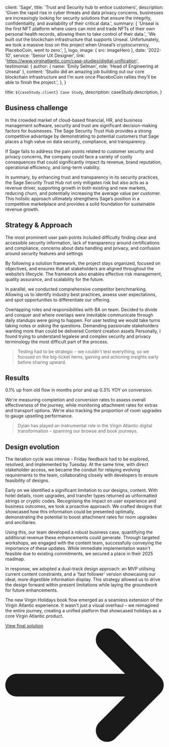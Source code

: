 
  client: 'Sage',
  title: 'Trust and Security hub to entice customers',
  description:
    'Given the rapid rise in cyber threats and data privacy concerns, businesses are increasingly looking for security solutions that ensure the integrity, confidentiality, and availability of their critical data.',
  summary: [
    'Unseal is the first NFT platform where users can mint and trade NFTs of their own personal health records, allowing them to take control of their data.',
    'We built out the blockchain infrastructure that supports Unseal. Unfortunately, we took a massive loss on this project when Unseal’s cryptocurrency, PlaceboCoin, went to zero.',
  ],
  logo,
  image: { src: imageHero },
  date: '2022-10',
  service: 'Senior UX Designer',
  link: 'https://www.virginatlantic.com/case-studies/digital-unification',
  testimonial: {
    author: { name: 'Emily Selman', role: 'Head of Engineering at Unseal' },
    content:
      'Studio did an amazing job building out our core blockchain infrastructure and I’m sure once PlaceboCoin rallies they’ll be able to finish the project.',
  },
}

  title: `${caseStudy.client} Case Study`,
  description: caseStudy.description,
}

## Business challenge

In the crowded market of cloud-based financial, HR, and business management software, security and trust are significant decision-making factors for businesses. The Sage Security Trust Hub provides a strong competitive advantage by demonstrating to potential customers that Sage places a high value on data security, compliance, and transparency.

If Sage fails to address the pain points related to customer security and privacy concerns, the company could face a variety of costly consequences that could significantly impact its revenue, brand reputation, operational efficiency, and long-term viability.

In summary, by enhancing trust and transparency in its security practices, the Sage Security Trust Hub not only mitigates risk but also acts as a revenue driver, supporting growth in both existing and new markets, reducing churn, and potentially increasing the average value per customer. This holistic approach ultimately strengthens Sage’s position in a competitive marketplace and provides a solid foundation for sustainable revenue growth.

## Strategy & Approach

The most prominent user pain points included difficulty finding clear and accessible security information, lack of transparency around certifications and compliance, concerns about data handling and privacy, and confusion around security features and settings

By following a solution framework, the project stays organized, focused on objectives, and ensures that all stakeholders are aligned throughout the website’s lifecycle. The framework also enables effective risk management, quality assurance, and scalability for the future.

In parallel, we conducted comprehensive competitor benchmarking. Allowing us to identify industry best practices, assess user expectations, and spot opportunities to differentiate our offering.

Overlapping roles and responsibilities with BA on team. Decided to divide and conquer and where overlaps were inevitable communicate through daily standups were going to happen. For user testing we would take turns taking notes or asking the questions.
Demanding passionate stakeholders wanting more than could be delivered
Content creation assets 
Personally, I found trying to understand legalese and complex security and privacy terminology the most difficult part of the process.

<Blockquote>
Testing had to be strategic – we couldn't test everything, so we focused on the big-ticket items, gaining and actioning insights early before sharing upward.
</Blockquote>



## Results

0.1% up from old flow in months prior and up 0.3% YOY on conversion. 

We're measuring completion and conversion rates to assess overall effectiveness of the journey, while monitoring attachment rates for extras and transport options. We're also tracking the proportion of room upgrades to gauge upselling performance. 

<StatList className="max-w-4xl">
  <StatListItem value="+0.1%" label="Overall conversion" />
  <StatListItem value="+0.3" label="YoY conversion" />
  <StatListItem value="0.98%" label="Attachment rate" />

</StatList>

<Blockquote
  author={{ name: 'Benjamin Duffield', role: 'Lead Product Designer' }}
  image={{ src: imageBenDuffield}}
>
Dylan has played an instrumental role in the Virgin
Atlantic digital transformation – spanning our browse and book
journeys.
</Blockquote>

## Design evolution

The iteration cycle was intense - Friday feedback had to be explored, resolved, and implemented by Tuesday. At the same time, with direct stakeholder access, we became the conduit for relaying evolving requirements to the team, collaborating closely with developers to ensure feasibility of designs.

Early on we identified a significant limitation to our designs, content. With hotel details, room upgrades, and transfer types returned as unformatted strings or cryptic codes. Recognising the impact on user experience and business outcomes, we took a proactive approach. We crafted designs that showcased how this information could be presented optimally, demonstrating the potential to boost attachment rates for room upgrades and ancillaries.

Using this, our team developed a robust business case, quantifying the additional revenue these enhancements could generate. Through targeted workshops, we engaged with the content team, successfully conveying the importance of these updates. While immediate implementation wasn't feasible due to existing commitments, we secured a place in their 2025 roadmap.

In response, we adopted a dual-track design approach: an MVP utilising current content constraints, and a 'fast follower' version showcasing our ideal, more digestible information display. This strategy allowed us to drive the design forward within present limitations while laying the groundwork for future enhancements.

The new Virgin Holidays book flow emerged as a seamless extension of the Virgin Atlantic experience. It wasn't just a visual overhaul – we reimagined the entire journey, creating a unified platform that showcased holidays as a core Virgin Atlantic product.

<p><a href="https://www.virginatlantic.com/" className="text-xl inline-flex items-center font-medium text-primary transition hover:text-secondary">View final solution<svg className="w-4 h-4 ms-2 rtl:rotate-180" aria-hidden="true" xmlns="http://www.w3.org/2000/svg" fill="none" viewBox="0 0 14 10"><path stroke="currentColor" stroke-linecap="round" stroke-linejoin="round" stroke-width="2" d="M1 5h12m0 0L9 1m4 4L9 9"/></svg></a></p>